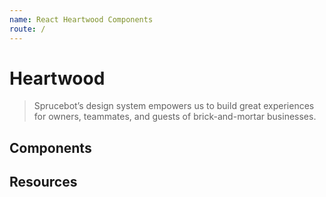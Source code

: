 ```yaml
---
name: React Heartwood Components
route: /
---
```


# Heartwood

> Sprucebot’s design system empowers us to build great experiences for owners, teammates, and guests of brick-and-mortar businesses.

## Components

## Resources
